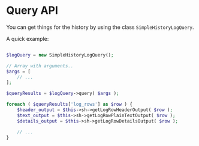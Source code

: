 
# Query API

You can get things for the history by using the class `SimpleHistoryLogQuery`.

A quick example:

```php

$logQuery = new SimpleHistoryLogQuery();

// Array with arguments..
$args = [
	// ...
];

$queryResults = $logQuery->query( $args );

foreach ( $queryResults['log_rows'] as $row ) {
	$header_output = $this->sh->getLogRowHeaderOutput( $row );
	$text_output = $this->sh->getLogRowPlainTextOutput( $row );
	$details_output = $this->sh->getLogRowDetailsOutput( $row );

	// ...
}

```
